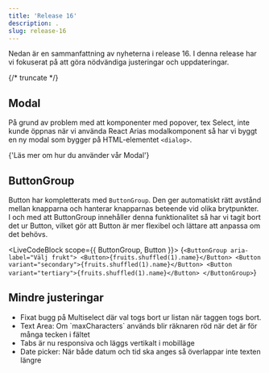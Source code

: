 ```yaml
---
title: 'Release 16'
description: .
slug: release-16
---
```



Nedan är en sammanfattning av nyheterna i release 16. I denna release har vi fokuserat på att göra nödvändiga justeringar och uppdateringar.

{/* truncate */}

## Modal

På grund av problem med att komponenter med popover, tex Select, inte kunde öppnas när vi använda React Arias modalkomponent så har vi byggt en ny modal som bygger på HTML-elementet `<dialog>`.

<Link
  standalone
  href='/components/modal'
>
  {'Läs mer om hur du använder vår Modal'}
</Link>

## ButtonGroup

Button har kompletterats med `ButtonGroup`. Den ger automatiskt rätt avstånd mellan knapparna och hanterar knapparnas beteende vid olika brytpunkter.
I och med att ButtonGroup innehåller denna funktionalitet så har vi tagit bort det ur Button, vilket gör att Button är mer flexibel och lättare att anpassa om det behövs.

<LiveCodeBlock scope={{ ButtonGroup, Button }}>
  {`<ButtonGroup aria-label="Välj frukt">
    <Button>{fruits.shuffled(1).name}</Button>
    <Button variant="secondary">{fruits.shuffled(1).name}</Button>
    <Button variant="tertiary">{fruits.shuffled(1).name}</Button>
</ButtonGroup>`}
</LiveCodeBlock>

## Mindre justeringar

- Fixat bugg på <Link href='/components/multi-select'>Multiselect</Link> där val togs bort ur listan när taggen togs bort.
- <Link href='/components/textarea'>Text Area:</Link> Om `maxCharacters` används blir räknaren röd när det är för många
  tecken i fältet
- <Link href='/components/tabs'>Tabs</Link> är nu responsiva och läggs vertikalt i mobilläge
- <Link href='/components/date-picker'>Date picker:</Link> När både datum och tid ska anges så överlappar inte texten
  längre

